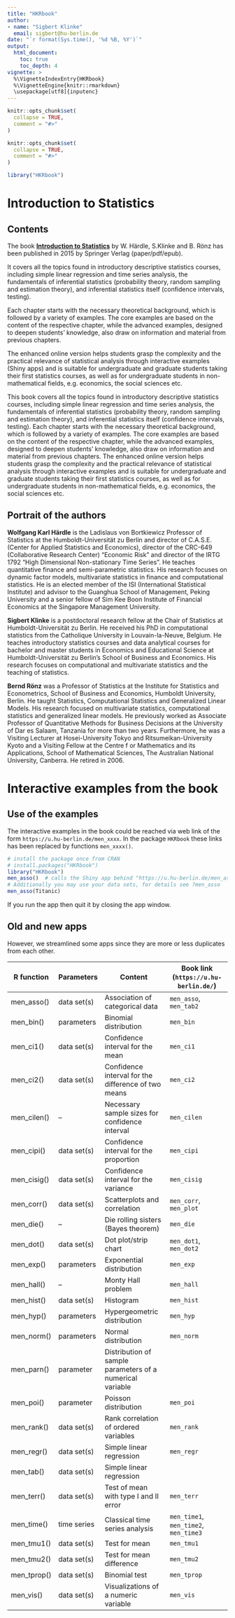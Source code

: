 ```yaml
---
title: "HKRbook"
author: 
- name: "Sigbert Klinke" 
  email: sigbert@hu-berlin.de
date: "`r format(Sys.time(), '%d %B, %Y')`"
output: 
  html_document:
    toc: true
    toc_depth: 4
vignette: > 
  %\VignetteIndexEntry{HKRbook} 
  %\VignetteEngine{knitr::rmarkdown} 
  \usepackage[utf8]{inputenc} 
---
```


```r
knitr::opts_chunk$set(
  collapse = TRUE,
  comment = "#>"
)
```

```r
knitr::opts_chunk$set(
  collapse = TRUE,
  comment = "#>"
)
```

```r
library("HKRbook")
```

# Introduction to Statistics

## Contents

The book **[Introduction to Statistics](https://link.springer.com/book/10.1007/978-3-319-17704-5)** by W. Härdle, S.Klinke and B. Rönz has been published in 2015 by Springer Verlag (paper/pdf/epub).

It covers all the topics found in introductory descriptive statistics courses, including simple linear regression and time series analysis, the fundamentals of inferential statistics (probability theory, random sampling and estimation theory), and inferential statistics itself (confidence intervals, testing).

Each chapter starts with the necessary theoretical background, which is followed by a variety of examples. The core examples are based on the content of the respective chapter, while the advanced examples, designed to deepen students' knowledge, also draw on information and material from previous chapters.

The enhanced online version helps students grasp the complexity and the practical relevance of statistical analysis through interactive examples (Shiny apps) and is suitable for undergraduate and graduate students taking their first statistics courses, as well as for undergraduate students in non-mathematical fields, e.g. economics, the social sciences etc. 

This book covers all the topics found in introductory descriptive statistics courses, including simple linear regression and time series analysis, the fundamentals of inferential statistics (probability theory, random sampling and estimation theory), and inferential statistics itself (confidence intervals, testing).
Each chapter starts with the necessary theoretical background, which is followed by a variety of examples. The core examples are based on the content of the respective chapter, while the advanced examples, designed to deepen students' knowledge, also draw on information and material from previous chapters.
The enhanced online version helps students grasp the complexity and the practical relevance of statistical analysis through interactive examples and is suitable for undergraduate and graduate students taking their first statistics courses, as well as for undergraduate students in non-mathematical fields, e.g. economics, the social sciences etc. 

## Portrait of the authors 

**Wolfgang Karl Härdle** is the Ladislaus von Bortkiewicz Professor of Statistics at the Humboldt-Universität zu Berlin and director of C.A.S.E. (Center for Applied Statistics and Economics), director of the CRC-649 (Collaborative Research Center) "Economic Risk" and director of the IRTG 1792 "High Dimensional Non-stationary Time Series". He teaches quantitative finance and semi-parametric statistics.  His research focuses on dynamic factor models, multivariate statistics in finance and computational statistics. He is an elected member of the ISI (International Statistical Institute) and advisor to the Guanghua School of Management, Peking University and a senior fellow of Sim Kee Boon Institute of Financial Economics at the Singapore Management University.

**Sigbert Klinke** is a postdoctoral research fellow at the Chair of Statistics at Humboldt-Universität zu Berlin. He received his PhD in computational statistics from the Catholique University in Louvain-la-Neuve, Belgium. He teaches introductory statistics courses and data analytical courses for bachelor and master students in Economics and Educational Science at Humboldt-Universität zu Berlin's School of Business and Economics. His research focuses on computational and multivariate statistics and the teaching of statistics. 

**Bernd Rönz** was a Professor of Statistics at the Institute for Statistics and Econometrics, School of Business and Economics, Humboldt University, Berlin. He taught Statistics, Computational Statistics and Generalized Linear Models. His research focused on multivariate statistics, computational statistics and generalized linear models. He previously worked as Associate Professor of Quantitative Methods for Business Decisions at the University of Dar es Salaam, Tanzania for more than two years. Furthermore, he was a Visiting Lecturer at Hosei-University Tokyo and Ritsumeikan-University Kyoto and a Visiting Fellow at the Centre f
or Mathematics and its Applications, School of Mathematical Sciences, The Australian National University, Canberra. He retired in 2006.

# Interactive examples from the book

## Use of the examples

The interactive examples in the book could be reached via web link of the form `https://u.hu-berlin.de/men_xxxx`. In the package
`HKRbook` these links has been replaced by functions `men_xxxx()`.

```r
# install the package once from CRAN
# install.packages("HKRbook")
library("HKRbook")
men_asso()  # calls the Shiny app behind "https://u.hu-berlin.de/men_asso"
# Additionally you may use your data sets, for details see ?men_asso
men_asso(Titanic)
```

If you run the app then quit it by closing the app window.

## Old and new apps 

However, we streamlined some apps since they are more or less duplicates from each other.

R function   | Parameters  | Content                               | Book link (`https://u.hu-berlin.de/`)
-------------+-------------+---------------------------------------+--------------------------------------
men_asso()   | data set(s) | Association of categorical data                          | `men_asso`, `men_tab2`
men_bin()    | parameters  | Binomial distribution                                    | `men_bin` 
men_ci1()    | data set(s) | Confidence interval for the mean                         | `men_ci1` 
men_ci2()    | data set(s) | Confidence interval for the difference of two means      | `men_ci2` 
men_cilen()  | --          | Necessary sample sizes for confidence interval           | `men_cilen` 
men_cipi()   | data set(s) | Confidence interval for the proportion                   | `men_cipi` 
men_cisig()  | data set(s) | Confidence interval for the variance                     | `men_cisig` 
men_corr()   | data set(s) | Scatterplots and correlation                             | `men_corr`, `men_plot`
men_die()    | --          | Die rolling sisters (Bayes theorem)                      | `men_die` 
men_dot()    | data set(s) | Dot plot/strip chart                                     | `men_dot1`, `men_dot2`
men_exp()    | parameters  | Exponential distribution                                 | `men_exp` 
men_hall()   | --          | Monty Hall problem                                       | `men_hall` 
men_hist()   | data set(s) | Histogram                                                | `men_hist` 
men_hyp()    | parameters  | Hypergeometric distribution                              | `men_hyp` 
men_norm()   | parameters  | Normal distribution                                      | `men_norm`
men_parn()   | parameter   | Distribution of sample parameters of a numerical variable | 
men_poi()    | parameter   | Poisson distribution                                     | `men_poi`
men_rank()   | data set(s) | Rank correlation of ordered variables                    | `men_rank`
men_regr()   | data set(s) | Simple linear regression                                 | `men_regr`
men_tab()    | data set(s) | Simple linear regression                             |
men_terr()   | data set(s) | Test of mean with type I and II error                    | `men_terr`
men_time()   | time series | Classical time series analysis                           | `men_time1`, `men_time2`, `men_time3`
men_tmu1()   | data set(s) | Test for mean                                            | `men_tmu1`
men_tmu2()   | data set(s) | Test for mean difference                                 | `men_tmu2`
men_tprop()  | data set(s) | Binomial test                                            | `men_tprop`
men_vis()    | data set(s) | Visualizations of a numeric variable                     | `men_vis`


